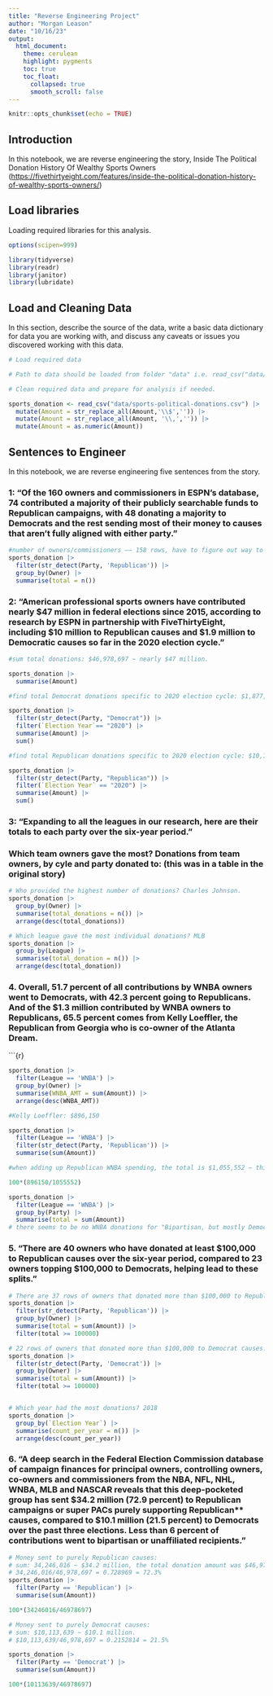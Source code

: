 ```yaml
---
title: "Reverse Engineering Project"
author: "Morgan Leason"
date: "10/16/23"
output:
  html_document:
    theme: cerulean
    highlight: pygments
    toc: true
    toc_float:
      collapsed: true
      smooth_scroll: false
---
```


```r
knitr::opts_chunk$set(echo = TRUE)
```

## Introduction

In this notebook, we are reverse engineering the story, Inside The Political Donation History Of Wealthy Sports Owners (<https://fivethirtyeight.com/features/inside-the-political-donation-history-of-wealthy-sports-owners/>)

## Load libraries

Loading required libraries for this analysis.

```r
options(scipen=999)

library(tidyverse)
library(readr)
library(janitor)
library(lubridate)
```

## Load and Cleaning Data

In this section, describe the source of the data, write a basic data dictionary for data you are working with, and discuss any caveats or issues you discovered working with this data.

```r
# Load required data

# Path to data should be loaded from folder "data" i.e. read_csv("data/name_of_data.csv")

# Clean required data and prepare for analysis if needed.

sports_donation <- read_csv("data/sports-political-donations.csv") |>
  mutate(Amount = str_replace_all(Amount,'\\$','')) |>
  mutate(Amount = str_replace_all(Amount, '\\,','')) |>
  mutate(Amount = as.numeric(Amount))

```

## Sentences to Engineer

In this notebook, we are reverse engineering five sentences from the story.

### 1: "Of the 160 owners and commissioners in ESPN's database, 74 contributed a majority of their publicly searchable funds to Republican campaigns, with 48 donating a majority to Democrats and the rest sending most of their money to causes that aren't fully aligned with either party."

```r
#number of owners/commissioners —— 158 rows, have to figure out way to get both owners and commisioners for the "more than 160 owners and commisioners"
sports_donation |>
  filter(str_detect(Party, 'Republican')) |>
  group_by(Owner) |> 
  summarise(total = n())
```

### 2: "American professional sports owners have contributed nearly \$47 million in federal elections since 2015, according to research by ESPN in partnership with FiveThirtyEight, including \$10 million to Republican causes and \$1.9 million to Democratic causes so far in the 2020 election cycle."

```r
#sum total donations: $46,978,697 ~ nearly $47 million.

sports_donation |>
  summarise(Amount)

#find total Democrat donations specific to 2020 election cycle: $1,877,133 ~ $1.9 million.

sports_donation |>
  filter(str_detect(Party, "Democrat")) |>
  filter(`Election Year`== "2020") |>
  summarise(Amount) |>
  sum()

#find total Republican donations specific to 2020 election cycle: $10,111,284 ~ $10 million.

sports_donation |>
  filter(str_detect(Party, "Republican")) |>
  filter(`Election Year` == "2020") |>
  summarise(Amount) |>
  sum()

```

### 3: "Expanding to all the leagues in our research, here are their totals to each party over the six-year period."

### Which team owners gave the most? Donations from team owners, by cyle and party donated to: (this was in a table in the original story)

```r
# Who provided the highest number of donations? Charles Johnson.
sports_donation |>
  group_by(Owner) |>
  summarise(total_donations = n()) |>
  arrange(desc(total_donations))

# Which league gave the most individual donations? MLB
sports_donation |>
  group_by(League) |>
  summarise(total_donation = n()) |>
  arrange(desc(total_donation))

```

### 4.  Overall, 51.7 percent of all contributions by WNBA owners went to Democrats, with 42.3 percent going to Republicans. And of the \$1.3 million contributed by WNBA owners to Republicans, 65.5 percent comes from Kelly Loeffler, the Republican from Georgia who is co-owner of the Atlanta Dream.

\`\`\`{r}

```r
sports_donation |>
  filter(League == 'WNBA') |>
  group_by(Owner) |>
  summarise(WNBA_AMT = sum(Amount)) |>
  arrange(desc(WNBA_AMT))

#Kelly Loeffler: $896,150

sports_donation |>
  filter(League == 'WNBA') |>
  filter(str_detect(Party, 'Republican')) |>
  summarise(sum(Amount))

#when adding up Republican WNBA spending, the total is $1,055,552 — this is not $1.3m, have to figure out why.

100*(896150/1055552)

sports_donation |>
  filter(League == 'WNBA') |>
  group_by(Party) |>
  summarise(total = sum(Amount))
# there seems to be no WNBA donations for "Bipartisan, but mostly Democrat."

```

### 5.  "There are 40 owners who have donated at least \$100,000 to Republican causes over the six-year period, compared to 23 owners topping \$100,000 to Democrats, helping lead to these splits."

```r
# There are 37 rows of owners that donated more than $100,000 to Republican causes.
sports_donation |>
  filter(str_detect(Party, 'Republican')) |>
  group_by(Owner) |>
  summarise(total = sum(Amount)) |>
  filter(total >= 100000)

# 22 rows of owners that donated more than $100,000 to Democrat causes.
sports_donation |>
  filter(str_detect(Party, 'Democrat')) |>
  group_by(Owner) |>
  summarise(total = sum(Amount)) |>
  filter(total >= 100000)


# Which year had the most donations? 2018
sports_donation |>
  group_by(`Election Year`) |>
  summarise(count_per_year = n()) |>
  arrange(desc(count_per_year))
```

### 6. "A deep search in the Federal Election Commission database of campaign finances for principal owners, controlling owners, co-owners and commissioners from the NBA, NFL, NHL, WNBA, MLB and NASCAR reveals that this deep-pocketed group has sent \$34.2 million (72.9 percent) to Republican campaigns or super PACs purely supporting Republican\*\* causes, compared to \$10.1 million (21.5 percent) to Democrats over the past three elections. Less than 6 percent of contributions went to bipartisan or unaffiliated recipients."

```r
# Money sent to purely Republican causes: 
# sum: 34,246,016 ~ $34.2 million, the total donation amount was $46,978,697
# 34,246,016/46,978,697 = 0.728969 = 72.3%
sports_donation |>
  filter(Party == 'Republican') |>
  summarise(sum(Amount))

100*(34246016/46978697)

# Money sent to purely Democrat causes:
# sum: $10,113,639 ~ $10.1 million.
# $10,113,639/46,978,697 = 0.2152814 = 21.5%

sports_donation |>
  filter(Party == 'Democrat') |>
  summarise(sum(Amount))

100*(10113639/46978697)
```
